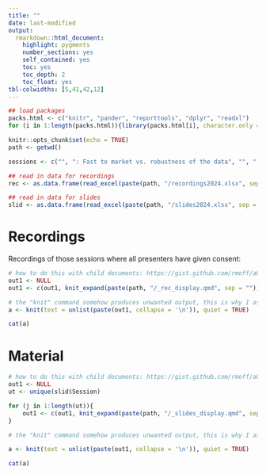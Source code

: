 ```yaml
---
title: ""
date: last-modified
output: 
  rmarkdown::html_document:
    highlight: pygments
    number_sections: yes
    self_contained: yes
    toc: yes
    toc_depth: 2
    toc_float: yes
tbl-colwidths: [5,41,42,12]
---
```


```r
## load packages
packs.html <- c("knitr", "pander", "reporttools", "dplyr", "readxl")
for (i in 1:length(packs.html)){library(packs.html[i], character.only = TRUE)}

knitr::opts_chunk$set(echo = TRUE)
path <- getwd()

sessions <- c("", ": Fast to market vs. robustness of the data", "", ": Estimands -- Celebrating the 5th anniversary of ICH E9(R1) -- what have we learned and where do we need to go?", ": Regulatory landscape in China", ": Patient preferences", ": Openstatsware - How can we build a scalable ecosystem?", ": Regulatory and HTA updates", ": Opportunities and barriers for innovative methodology in EU HTA")

## read in data for recordings
rec <- as.data.frame(read_excel(paste(path, "/recordings2024.xlsx", sep = ""), col_types = NULL))

## read in data for slides
slid <- as.data.frame(read_excel(paste(path, "/slides2024.xlsx", sep = ""), col_types = NULL))
```

# Recordings

Recordings of those sessions where all presenters have given consent:

```r
# how to do this with child documents: https://gist.github.com/rmoff/a043676a2f084b81a434
out1 <- NULL
out1 <- c(out1, knit_expand(paste(path, "/_rec_display.qmd", sep = "")))

# the "knit" command somehow produces unwanted output, this is why I assign its output to a and use a separate chunk to display a
a <- knit(text = unlist(paste(out1, collapse = '\n')), quiet = TRUE)
```

```r
cat(a)
```

# Material

```r
# how to do this with child documents: https://gist.github.com/rmoff/a043676a2f084b81a434
out1 <- NULL
ut <- unique(slid$Session)

for (j in 1:length(ut)){
    out1 <- c(out1, knit_expand(paste(path, "/_slides_display.qmd", sep = "")))
}

# the "knit" command somehow produces unwanted output, this is why I assign its output to a and use a separate chunk to display a

a <- knit(text = unlist(paste(out1, collapse = '\n')), quiet = TRUE)
```

```r
cat(a)
```

